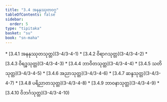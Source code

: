 ```yaml
---
title: "3.4 အနနုဿုတဝဂ္ဂ"
tableOfContents: false
sidebar:
  order: 5
type: "tipitaka"
basket: "su"
book: "sn-maha"
---
```



<DynamicBreadcrumb />



<TableOfContents book="sn-maha" section="3.4">
* [3.4.1 အနနုဿုတသုတ္တ](3-4/3-4-1)
* [3.4.2 ဝိရာဂသုတ္တ](3-4/3-4-2)
* [3.4.3 ဝိရဒ္ဓသုတ္တ](3-4/3-4-3)
* [3.4.4 ဘာဝိတသုတ္တ](3-4/3-4-4)
* [3.4.5 သတိသုတ္တ](3-4/3-4-5)
* [3.4.6 အညာသုတ္တ](3-4/3-4-6)
* [3.4.7 ဆန္ဒသုတ္တ](3-4/3-4-7)
* [3.4.8 ပရိညာတသုတ္တ](3-4/3-4-8)
* [3.4.9 ဘာဝနာသုတ္တ](3-4/3-4-9)
* [3.4.10 ဝိဘင်္ဂသုတ္တ](3-4/3-4-10)
</TableOfContents>